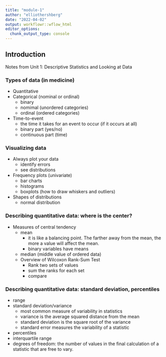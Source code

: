 ```yaml
---
title: "module-1"
author: "elliothershberg"
date: "2022-04-02"
output: workflowr::wflow_html
editor_options:
  chunk_output_type: console
---
```


## Introduction

Notes from Unit 1: Descriptive Statistics and Looking at Data

### Types of data (in medicine)

- Quantitative
- Categorical (nominal or ordinal)
  - binary
  - nomimal (unordered categories)
  - ordinal (ordered categories)
- Time-to-event
  - the time it takes for an event to occur (if it occurs at all)
  - binary part (yes/no)
  - continuous part (time)
  
### Visualizing data

- Always plot your data
  - identify errors
  - see distributions
- Frequency plots (univariate)
  - bar charts
  - histograms
  - boxplots (how to draw whiskers and outliers)
- Shapes of distributions
  - normal distribution

### Describing quantitative data: where is the center?

- Measures of central tendency
  - mean
    - it is like a balancing point. The farther away from the mean, the more a value will affect the mean.
    - binary variables have means
  - median (middle value of ordered data)
  - Overview of Wilcoxon Rank-Sum Test
    - Rank two sets of values
    - sum the ranks for each set
    - compare

### Describing quantitative data: standard deviation, percentiles

- range
- standard deviation/variance
  - most common measure of variability in statistics
  - variance is the average squared distance from the mean
  - standard deviation is the square root of the variance
  - standard error measures the variability of a statistic
- percentiles
- interquartile range
- degrees of freedom: the number of values in the final calculation of a statistic that are free to vary.

